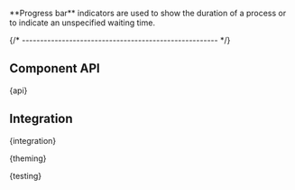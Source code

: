 
<Meta of={ProgressBarStories} />

<StoryHeading of={ProgressBarStories.Basic} hidden></StoryHeading>

<Banner of={ProgressBarStories} />

<Lead>
  **Progress bar** indicators are used to show the duration of a process or to indicate an unspecified waiting time.
</Lead>

<Canvas of={ProgressBarStories.Basic} sourceState="shown" />

<PlaygroundBar of={ProgressBarStories.Basic}></PlaygroundBar>

{/* ------------------------------------------------------ */}

## Component API


<Markdown>{api}</Markdown>

## Integration


<Markdown>{integration}</Markdown>


<Markdown>{theming}</Markdown>


<Markdown>{testing}</Markdown>

<Footer />
